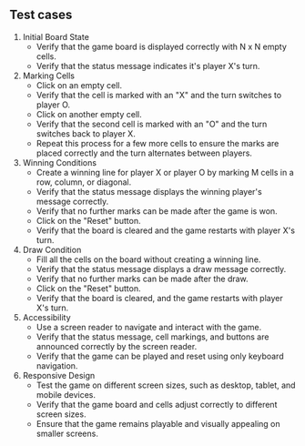## Test cases

1. Initial Board State
   - Verify that the game board is displayed correctly with N x N empty cells.
   - Verify that the status message indicates it's player X's turn.
1. Marking Cells
   - Click on an empty cell.
   - Verify that the cell is marked with an "X" and the turn switches to player O.
   - Click on another empty cell.
   - Verify that the second cell is marked with an "O" and the turn switches back to player X.
   - Repeat this process for a few more cells to ensure the marks are placed correctly and the turn alternates between players.
1. Winning Conditions
   - Create a winning line for player X or player O by marking M cells in a row, column, or diagonal.
   - Verify that the status message displays the winning player's message correctly.
   - Verify that no further marks can be made after the game is won.
   - Click on the "Reset" button.
   - Verify that the board is cleared and the game restarts with player X's turn.
1. Draw Condition
   - Fill all the cells on the board without creating a winning line.
   - Verify that the status message displays a draw message correctly.
   - Verify that no further marks can be made after the draw.
   - Click on the "Reset" button.
   - Verify that the board is cleared, and the game restarts with player X's turn.
1. Accessibility
   - Use a screen reader to navigate and interact with the game.
   - Verify that the status message, cell markings, and buttons are announced correctly by the screen reader.
   - Verify that the game can be played and reset using only keyboard navigation.
1. Responsive Design
   - Test the game on different screen sizes, such as desktop, tablet, and mobile devices.
   - Verify that the game board and cells adjust correctly to different screen sizes.
   - Ensure that the game remains playable and visually appealing on smaller screens.

